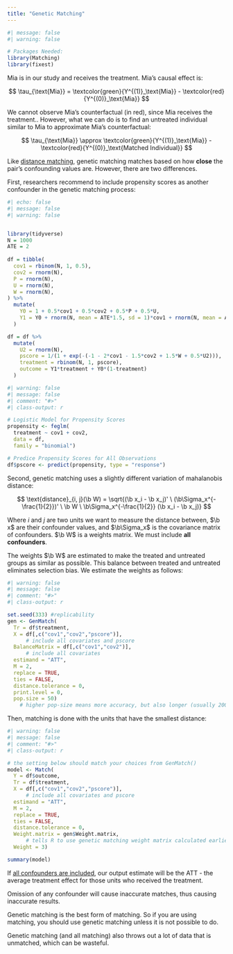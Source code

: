 ```yaml
---
title: "Genetic Matching"
---
```


```r
#| message: false
#| warning: false

# Packages Needed:
library(Matching)
library(fixest)
```

Mia is in our study and receives the treatment. Mia's causal effect is:

$$
\tau_{\text{Mia}} = \textcolor{green}{Y^{(1)}_\text{Mia}} - \textcolor{red}{Y^{(0)}_\text{Mia}}
$$

We cannot observe Mia's counterfactual (in red), since Mia receives the treatment.. However, what we can do is to find an untreated individual similar to Mia to approximate Mia's counterfactual:

$$
\tau_{\text{Mia}} \approx \textcolor{green}{Y^{(1)}_\text{Mia}} - \textcolor{red}{Y^{(0)}_\text{Matched Individual}}
$$

Like [distance matching](distance.qmd), genetic matching matches based on how **close** the pair's confounding values are. However, there are two differences.

First, researchers recommend to include propensity scores as another confounder in the genetic matching process:

```r
#| echo: false
#| message: false
#| warning: false


library(tidyverse)
N = 1000
ATE = 2
  
df = tibble(
  cov1 = rbinom(N, 1, 0.5),
  cov2 = rnorm(N),
  P = rnorm(N),
  U = rnorm(N), 
  W = rnorm(N),
) %>%
  mutate(
    Y0 = 1 + 0.5*cov1 + 0.5*cov2 + 0.5*P + 0.5*U,
    Y1 = Y0 + rnorm(N, mean = ATE*1.5, sd = 1)*cov1 + rnorm(N, mean = ATE/2)*(1-cov1)
  )

df = df %>%
  mutate(
    U2 = rnorm(N),
    pscore = 1/(1 + exp(-(-1 - 2*cov1 - 1.5*cov2 + 1.5*W + 0.5*U2))),
    treatment = rbinom(N, 1, pscore),
    outcome = Y1*treatment + Y0*(1-treatment)
  )
```

```r
#| warning: false
#| message: false
#| comment: "#>"
#| class-output: r

# Logistic Model for Propensity Scores
propensity <- feglm(
  treatment ~ cov1 + cov2,
  data = df,
  family = "binomial")

# Predice Propensity Scores for All Observations
df$pscore <- predict(propensity, type = "response")
```

Second, genetic matching uses a slightly different variation of mahalanobis distance:

$$
\text{distance}_{i, j}(\b W) = \sqrt{(\b x_i - \b x_j)' \ (\b\Sigma_x^{-\frac{1}{2}})' \ \b W \ \b\Sigma_x^{-\frac{1}{2}}  (\b x_i - \b x_j)}
$$

::: small
Where $i$ and $j$ are two units we want to measure the distance between, $\b x$ are their confounder values, and $\b\Sigma_x$ is the covariance matrix of confounders. $\b W$ is a weights matrix. We must include **all confounders**.
:::

The weights $\b W$ are estimated to make the treated and untreated groups as similar as possible. This balance between treated and untreated eliminates selection bias. We estimate the weights as follows:

```r
#| warning: false
#| message: false
#| comment: "#>"
#| class-output: r

set.seed(333) #replicability
gen <- GenMatch(
  Tr = df$treatment,
  X = df[,c("cov1","cov2","pscore")],
      # include all covariates and pscore
  BalanceMatrix = df[,c("cov1","cov2")],
      # include all covariates
  estimand = "ATT",
  M = 2,
  replace = TRUE,
  ties = FALSE,
  distance.tolerance = 0,
  print.level = 0,
  pop.size = 50)
    # higher pop-size means more accuracy, but also longer (usually 200 is good)
```

Then, matching is done with the units that have the smallest distance:

```r
#| warning: false
#| message: false
#| comment: "#>"
#| class-output: r

# the setting below should match your choices from GenMatch()
model <- Match(
  Y = df$outcome,
  Tr = df$treatment,
  X = df[,c("cov1","cov2","pscore")],
      # include all covariates and pscore
  estimand = "ATT",
  M = 2,
  replace = TRUE,
  ties = FALSE,
  distance.tolerance = 0,
  Weight.matrix = gen$Weight.matrix,
      # tells R to use genetic matching weight matrix calculated earlier
  Weight = 3)

summary(model)
```

If [all confounders are included]{.underline}, our output estimate will be the ATT - the average treatment effect for those units who received the treatment.

::: small
Omission of any confounder will cause inaccurate matches, thus causing inaccurate results.
:::

Genetic matching is the best form of matching. So if you are using matching, you should use genetic matching unless it is not possible to do.

Genetic matching (and all matching) also throws out a lot of data that is unmatched, which can be wasteful.
